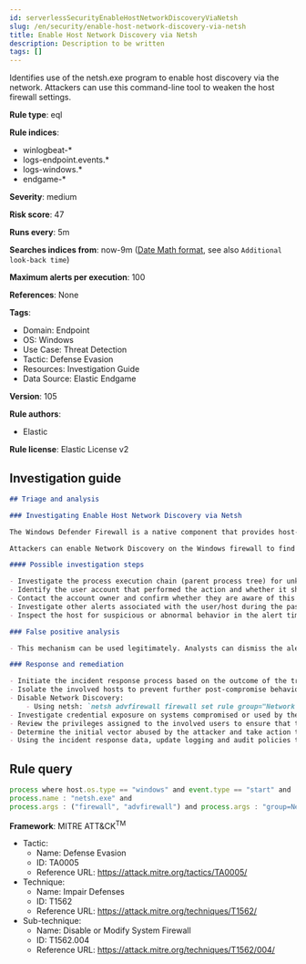 ```yaml
---
id: serverlessSecurityEnableHostNetworkDiscoveryViaNetsh
slug: /en/security/enable-host-network-discovery-via-netsh
title: Enable Host Network Discovery via Netsh
description: Description to be written
tags: []
---
```


<div id="enable-host-network-discovery-via-netsh"></div>

Identifies use of the netsh.exe program to enable host discovery via the network. Attackers can use this command-line tool to weaken the host firewall settings.

**Rule type**: eql

**Rule indices**: 

* winlogbeat-*
* logs-endpoint.events.*
* logs-windows.*
* endgame-*

**Severity**: medium

**Risk score**: 47

**Runs every**: 5m

**Searches indices from**: now-9m ([Date Math format](((ref))/common-options.html#date-math), see also <DocLink id="serverlessSecurityRulesUiCreate" section="set-the-rules-schedule">`Additional look-back time`</DocLink>)

**Maximum alerts per execution**: 100

**References**: None

**Tags**: 

* Domain: Endpoint
* OS: Windows
* Use Case: Threat Detection
* Tactic: Defense Evasion
* Resources: Investigation Guide
* Data Source: Elastic Endgame

**Version**: 105

**Rule authors**: 

* Elastic

**Rule license**: Elastic License v2

## Investigation guide

```markdown
## Triage and analysis

### Investigating Enable Host Network Discovery via Netsh

The Windows Defender Firewall is a native component that provides host-based, two-way network traffic filtering for a device and blocks unauthorized network traffic flowing into or out of the local device.

Attackers can enable Network Discovery on the Windows firewall to find other systems present in the same network. Systems with this setting enabled will communicate with other systems using broadcast messages, which can be used to identify targets for lateral movement. This rule looks for the setup of this setting using the netsh utility.

#### Possible investigation steps

- Investigate the process execution chain (parent process tree) for unknown processes. Examine their executable files for prevalence, whether they are located in expected locations, and if they are signed with valid digital signatures.
- Identify the user account that performed the action and whether it should perform this kind of action.
- Contact the account owner and confirm whether they are aware of this activity.
- Investigate other alerts associated with the user/host during the past 48 hours.
- Inspect the host for suspicious or abnormal behavior in the alert timeframe.

### False positive analysis

- This mechanism can be used legitimately. Analysts can dismiss the alert if the Administrator is aware of the activity and there are justifications for this configuration.

### Response and remediation

- Initiate the incident response process based on the outcome of the triage.
- Isolate the involved hosts to prevent further post-compromise behavior.
- Disable Network Discovery:
    - Using netsh: `netsh advfirewall firewall set rule group="Network Discovery" new enable=No`
- Investigate credential exposure on systems compromised or used by the attacker to ensure all compromised accounts are identified. Reset passwords for these accounts and other potentially compromised credentials, such as email, business systems, and web services.
- Review the privileges assigned to the involved users to ensure that the least privilege principle is being followed.
- Determine the initial vector abused by the attacker and take action to prevent reinfection through the same vector.
- Using the incident response data, update logging and audit policies to improve the mean time to detect (MTTD) and the mean time to respond (MTTR).
```

## Rule query

```js
process where host.os.type == "windows" and event.type == "start" and
process.name : "netsh.exe" and
process.args : ("firewall", "advfirewall") and process.args : "group=Network Discovery" and process.args : "enable=Yes"

```

**Framework**: MITRE ATT&CK<sup>TM</sup>

* Tactic:
    * Name: Defense Evasion
    * ID: TA0005
    * Reference URL: https://attack.mitre.org/tactics/TA0005/
* Technique:
    * Name: Impair Defenses
    * ID: T1562
    * Reference URL: https://attack.mitre.org/techniques/T1562/
* Sub-technique:
    * Name: Disable or Modify System Firewall
    * ID: T1562.004
    * Reference URL: https://attack.mitre.org/techniques/T1562/004/

